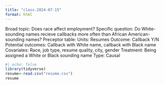 ```yaml
---
title: "class-2024-07-15"
format: html
---
```


Broad topic: Does race affect employment?
Specific question: Do White-sounding names recieve callbacks more often than African American-sounding names?
Preceptor table: 
  Units: Resumes
  Outcome: Callback Y/N
  Potential outcomes: Callback with White name, callback with Black name
  Covariates: Race, job type, resume quality, city, gender
  Treatment: Being assigned a White or Black sounding name
  Type: Causal
  

```r
#| echo: false
library(tidyverse)
resume<-read.csv("resume.csv")
resume
```

